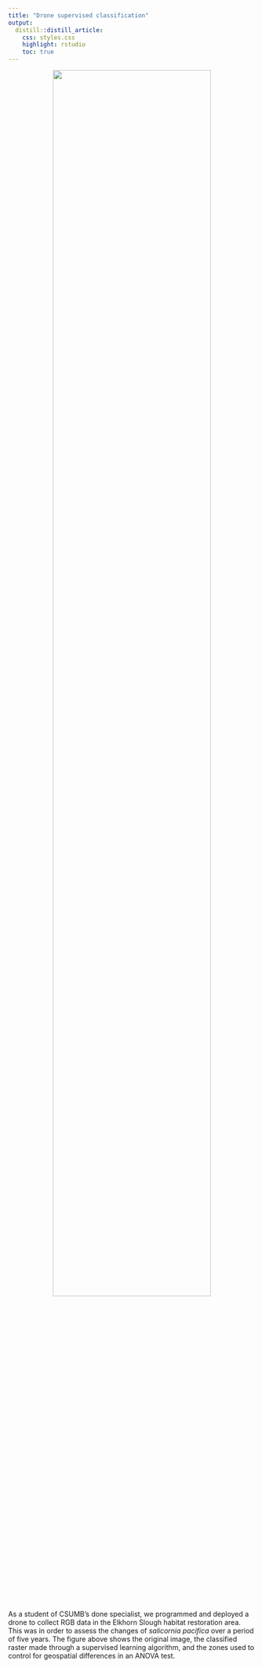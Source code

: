 ```yaml
---
title: "Drone supervised classification"
output:
  distill::distill_article:
    css: styles.css
    highlight: rstudio
    toc: true
---
```


 
<center>
![](uav.png){ width=80% }  
</center>



As a student of CSUMB’s done specialist, we programmed and deployed a drone to collect RGB data in the Elkhorn Slough habitat restoration area. This was in order to assess the changes of *salicornia pacifica* over a period of five years. The figure above shows the original image, the classified raster made through a supervised learning algorithm, and the zones used to control for geospatial differences in an ANOVA test. 

